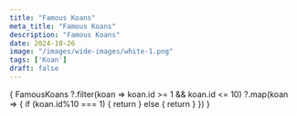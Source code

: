 ```yaml
---
title: "Famous Koans"
meta_title: "Famous Koans"
description: "Famous Koans"
date: 2024-10-26
image: "/images/wide-images/white-1.png"
tags: ['Koan']
draft: false
---
```



<div class="container vi-koans">

  {
    FamousKoans
      ?.filter(koan => koan.id >= 1 && koan.id <= 10)
      ?.map(koan => {
        if (koan.id%10 === 1) {
          return <VintagePost
                        bookTitle={koan.bookTitle}
                        author={koan.author}
                        translator={koan.translator}
                        chapterTitle={koan.title}
                        image={koan.image}
                        main={koan.main}
                        hashTag={koan.hashTag}
          />
        } else {
          return <VintagePost
                       chapterTitle={koan.title}
                       image={koan.image}
                       main={koan.main}
                       hashTag={koan.hashTag}
          />
        }
      })
  }

</div>

